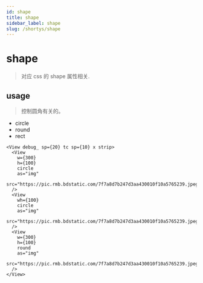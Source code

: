 ```yaml
---
id: shape
title: shape
sidebar_label: shape
slug: /shortys/shape
---
```


# shape

> 对应 css 的 shape 属性相关.

## usage

> 控制圆角有关的。

- circle
- round
- rect

```tsx live
<View debug_ sp={20} tc sp={10} x strip>
  <View
    w={300}
    h={100}
    circle
    as="img"
    src="https://pic.rmb.bdstatic.com/7f7a8d7b247d3aa430010f10a5765239.jpeg"
  />
  <View
    wh={100}
    circle
    as="img"
    src="https://pic.rmb.bdstatic.com/7f7a8d7b247d3aa430010f10a5765239.jpeg"
  />
  <View
    w={300}
    h={100}
    round
    as="img"
    src="https://pic.rmb.bdstatic.com/7f7a8d7b247d3aa430010f10a5765239.jpeg"
  />
</View>
```
